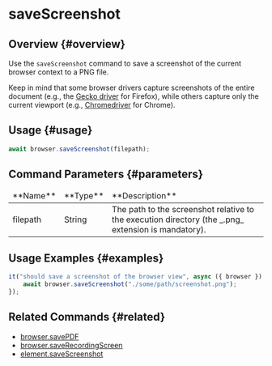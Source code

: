 # saveScreenshot

## Overview {#overview}

Use the `saveScreenshot` command to save a screenshot of the current browser context to a PNG file.

Keep in mind that some browser drivers capture screenshots of the entire document (e.g., the [Gecko driver][gecko] for Firefox), while others capture only the current viewport (e.g., [Chromedriver][chromedriver] for Chrome).

## Usage {#usage}

```javascript
await browser.saveScreenshot(filepath);
```

## Command Parameters {#parameters}

<table>
<thead>
<tr><td>**Name**</td><td>**Type**</td><td>**Description**</td></tr>
</thead>
<tbody>
<tr><td>filepath</td><td>String</td><td>The path to the screenshot relative to the execution directory (the _.png_ extension is mandatory).</td></tr>

</tbody>
</table>

## Usage Examples {#examples}

```javascript
it("should save a screenshot of the browser view", async ({ browser }) => {
    await browser.saveScreenshot("./some/path/screenshot.png");
});
```

## Related Commands {#related}

-   [browser.savePDF](../savePDF)
-   [browser.saveRecordingScreen](../saveRecordingScreen)
-   [element.saveScreenshot](../../element/saveScreenshot)

[gecko]: https://github.com/mozilla/geckodriver
[chromedriver]: https://chromedriver.chromium.org/
